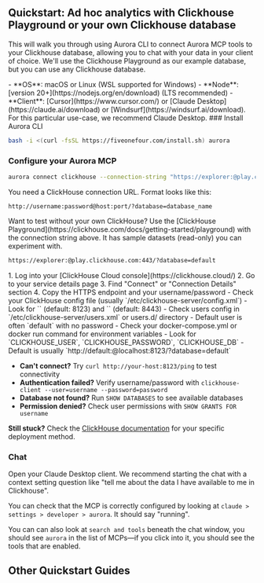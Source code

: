 
## Quickstart: Ad hoc analytics with Clickhouse Playground or your own Clickhouse database

This will walk you through using Aurora CLI to connect Aurora MCP tools to your Clickhouse database, allowing you to chat with your data in your client of choice. We'll use the Clickhouse Playground as our example database, but you can use any Clickhouse database.

<Callout type="info" title="Prerequisites">
- **OS**: macOS or Linux (WSL supported for Windows)
- **Node**: [version 20+](https://nodejs.org/en/download) (LTS recommended)
- **Client**: [Cursor](https://www.cursor.com/) or [Claude Desktop](https://claude.ai/download) or [Windsurf](https://windsurf.ai/download). For this particular use-case, we recommend Claude Desktop.
</Callout>

<Steps>
### Install Aurora CLI

```bash filename="Terminal" copy
bash -i <(curl -fsSL https://fiveonefour.com/install.sh) aurora
```

### Configure your Aurora MCP

```bash filename="Terminal" copy
aurora connect clickhouse --connection-string "https://explorer:@play.clickhouse.com:443/?database=default" --mcp cursor-project
```

You need a ClickHouse connection URL. Format looks like this:

```
http://username:password@host:port/?database=database_name
```

<Callout type="info" title="Try with ClickHouse Playground">
Want to test without your own ClickHouse? Use the [ClickHouse Playground](https://clickhouse.com/docs/getting-started/playground) with the connection string above. It has sample datasets (read-only) you can experiment with.

```txt copy
https://explorer:@play.clickhouse.com:443/?database=default
```

</Callout>


<ToggleBlock openText="Need help finding credentials?" closeText="Hide credential help">
<Tabs items={["ClickHouse Cloud", "Self-Hosted", "Docker"]}>
<Tabs.Tab>
1. Log into your [ClickHouse Cloud console](https://clickhouse.cloud/)
2. Go to your service details page
3. Find "Connect" or "Connection Details" section
4. Copy the HTTPS endpoint and your username/password
</Tabs.Tab>
<Tabs.Tab>
- Check your ClickHouse config file (usually `/etc/clickhouse-server/config.xml`)
- Look for `<http_port>` (default: 8123) and `<https_port>` (default: 8443)
- Check users config in `/etc/clickhouse-server/users.xml` or users.d/ directory
- Default user is often `default` with no password
</Tabs.Tab>
<Tabs.Tab>
- Check your docker-compose.yml or docker run command for environment variables
- Look for `CLICKHOUSE_USER`, `CLICKHOUSE_PASSWORD`, `CLICKHOUSE_DB`
- Default is usually `http://default:@localhost:8123/?database=default`
</Tabs.Tab>
</Tabs>
</ToggleBlock>

<ToggleBlock openText="Common Issues" closeText="Hide Common Issues">

- **Can't connect?** Try `curl http://your-host:8123/ping` to test connectivity
- **Authentication failed?** Verify username/password with `clickhouse-client --user=username --password=password`
- **Database not found?** Run `SHOW DATABASES` to see available databases
- **Permission denied?** Check user permissions with `SHOW GRANTS FOR username`

**Still stuck?** Check the [ClickHouse documentation](https://clickhouse.com/docs/en/getting-started/install) for your specific deployment method.

</ToggleBlock>


### Chat

Open your Claude Desktop client. We recommend starting the chat with a context setting question like "tell me about the data I have available to me in Clickhouse".

You can check that the MCP is correctly configured by looking at `claude > settings > developer > aurora`. It should say "running".

<ZoomImg light="/claude-settings.png" dark="/claude-settings.png" alt="Claude settings, MCP running" />

You can can also look at `search and tools` beneath the chat window, you should see `aurora` in the list of MCPs—if you click into it, you should see the tools that are enabled.

<ZoomImg light="/claude-search-and-tools.png" dark="/claude-search-and-tools.png" alt="Claude search and tools, MCP running" />

</Steps>

## Other Quickstart Guides

<FeatureGrid>
  
  <FeatureCard
    href="/aurora/quickstart/clickhouse-proj#quickstart-analytics-engineering-project-from-clickhouse-playground-or-your-own-clickhouse-database"
    Icon={Icons.ingestion}
    title="Build analytics project from Clickhouse"
    description="
    Mirror of your production Clickhouse OLAP stack locally—new data/analytics engineering created in chat with Aurora MCP.
    "
    variant="aurora"
  />
  
  <FeatureCard
    href="/aurora/quickstart/from-template#quickstart-new-complete-local-olap-project-from-template"
    Icon={Icons.streams}
    title="Full stack OLAP project from Template"
    description="
    Create a full local OLAP dev environment with one command. Data primitives in ts or py. Aurora MCP tools for creating new primitives.
    "
    variant="aurora"
  />

</FeatureGrid> 